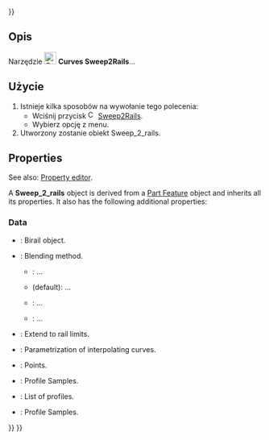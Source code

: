 <languages/>
{{UnfinishedDocu{{#translation:}}}}

{{Docnav/pl
|[[Curves_SketchOnSurface/pl|SketchOnSurface]]
|[[Curves_ProfileSupport/pl|ProfileSupport]]
|[[Curves_Workbench/pl|środowisko pracy Krzywe]]
|IconL=Curves_SketchOnSurface.svg
|IconR=Curves_ProfileSupport.svg
|IconC=Curves_workbench_icon.svg
}}

{{GuiCommand/pl
|Name=Curves Sweep2Rails
|Name/pl=Krzywe: Sweep2Rails
|MenuLocation=Surfaces → Sweep2Rails
|Workbenches=[[Curves_Workbench/pl|Krzywe]]
}}

<span id="Description"></span>
==Opis==

<div class="mw-translate-fuzzy">
Narzędzie [[Image:Curves_Sweep2Rails.svg|24px]] '''Curves Sweep2Rails'''...
</div>

<span id="Usage"></span>
==Użycie==

<div class="mw-translate-fuzzy">
# Istnieje kilka sposobów na wywołanie tego polecenia:
#* Wciśnij przycisk [[Image:Curves_Sweep2Rails.svg|16px]] [[Curves_Sweep2Rails/pl|Sweep2Rails]].
#* Wybierz opcję {{MenuCommand|Surfaces → [[Image:Curves_Sweep2Rails.svg|16px]] Sweep2Rails}} z menu.
# Utworzony zostanie obiekt Sweep_2_rails.
</div>

<div lang="en" dir="ltr" class="mw-content-ltr">
==Properties==
</div>

<div lang="en" dir="ltr" class="mw-content-ltr">
See also: [[Property_editor|Property editor]].
</div>

<div lang="en" dir="ltr" class="mw-content-ltr">
A '''Sweep_2_rails''' object is derived from a [[Part_Feature|Part Feature]] object and inherits all its properties. It also has the following additional properties:
</div>

<div lang="en" dir="ltr" class="mw-content-ltr">
===Data===
</div>

<div lang="en" dir="ltr" class="mw-content-ltr">
{{TitleProperty|Base}}
</div>

<div lang="en" dir="ltr" class="mw-content-ltr">
* {{PropertyData|Birail|Link}}: Birail object.
* {{PropertyData|Blending|Enumeration}}: Blending method.
** {{Value|Average}}: ...
** {{Value|Blend}} (default): ...
** {{Value| Rail1}}: ...
** {{Value| Rail2}}: ...
* {{PropertyData|Extend|Bool}}: Extend to rail limits.
* {{PropertyData|Parametrization|Float}}: Parametrization of interpolating curves.
* {{PropertyData|Points|VectorList}}: Points.
* {{PropertyData|ProfileSamples|Integer}}: Profile Samples.
* {{PropertyData|Profiles|LinkList}}: List of profiles.
* {{PropertyData|RailSamples|Integer}}: Profile Samples.
</div>


{{Docnav/pl
|[[Curves_SketchOnSurface/pl|SketchOnSurface]]
|[[Curves_ProfileSupport/pl|ProfileSupport]]
|[[Curves_Workbench/pl|środowisko pracy Krzywe]]
|IconL=Curves_SketchOnSurface.svg
|IconR=Curves_ProfileSupport.svg
|IconC=Curves_workbench_icon.svg
}}

{{Curves Tools navi{{#translation:}}}}
{{Userdocnavi{{#translation:}}}}